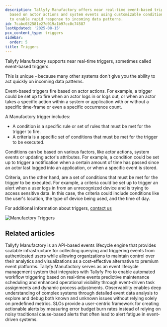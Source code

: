 ```yaml
---
description: Tallyfy Manufactory offers near real-time event-based triggers that fire
  based on actor actions and system events using customizable conditions and criteria
  to enable rapid response to incoming data patterns.
id: 7cabc032581e27d019a1b97cc0c74587
lastUpdated: '2025-08-15'
pcx_content_type: triggers
sidebar:
  order: 5
title: Triggers
---
```


Tallyfy Manufactory supports near real-time triggers, sometimes called event-based triggers.

This is unique - because many other systems don't give you the ability to act quickly on incoming data patterns.

Event-based triggers fire based on actor actions. For example, a trigger could be set up to fire when an actor logs in or logs out, or when an actor takes a specific action within a system or application with or without a specific time-frame or even a specific occurrence count.

A Manufactory trigger includes:

- A condition is a specific rule or set of rules that must be met for the trigger to fire.
- A criteria is a specific set of conditions that must be met for the trigger to be executed.

Conditions can be based on various factors, like actor actions, system events or updating actor's attributes. For example, a condition could be set up to trigger a notification when a certain amount of time has passed since an actor last logged into an application, or when a specific event is stored.

Criteria, on the other hand, are a set of conditions that must be met for the trigger to be executed. For example, a criteria could be set up to trigger an alert when a user logs in from an unrecognized device and is trying to access sensitive data. In this case, the criteria could include conditions like the user's location, the type of device being used, and the time of day.

For additional information about triggers, <a href="https://tallyfy.com/amit/">contact us</a>

![Manufactory Triggers](https://screenshots.tallyfy.com/manufactory-triggers.png)


## Related articles
<CardGrid>
<LinkTitleCard header="<b>Overview</b>" href="/products/manufactory/" > Tallyfy Manufactory is an API-based events lifecycle engine that provides scalable infrastructure for collecting querying and triggering events from authenticated users while allowing organizations to maintain control over their analytics and visualizations as a cost-effective alternative to premium event platforms. </LinkTitleCard>
<LinkTitleCard header="<b>Manufactory > Use cases and internal use with Tallyfy Pro</b>" href="/products/manufactory/use-cases/" > Tallyfy Manufactory serves as an event lifecycle management system that integrates with Tallyfy Pro to enable automated workflow triggering based on real-time events predictive maintenance scheduling and enhanced operational visibility through event-driven task assignments and dynamic process adjustments. </LinkTitleCard>
<LinkTitleCard header="<b>Best Practices > What is observability?</b>" href="/products/manufactory/best-practices/what-is-observability/" > Observability enables deep understanding of complex systems through detailed event data analysis to explore and debug both known and unknown issues without relying solely on predefined metrics. </LinkTitleCard>
<LinkTitleCard header="<b>Best Practices > Setting up effective alerts and SLOs</b>" href="/products/manufactory/best-practices/setting-up-alerts-and-slos/" > SLOs provide a user-centric framework for creating actionable alerts by measuring error budget burn rates instead of relying on noisy traditional cause-based alerts that often lead to alert fatigue in event-driven systems. </LinkTitleCard>
</CardGrid>